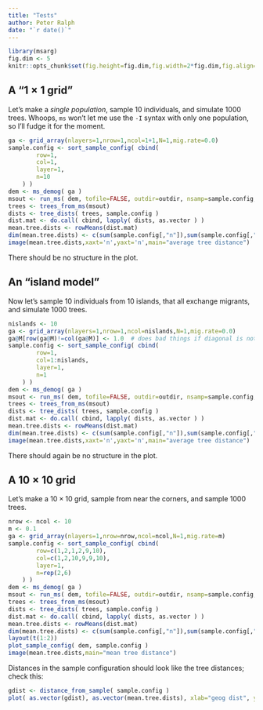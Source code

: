 ```yaml
---
title: "Tests"
author: Peter Ralph
date: "`r date()`"
---
```



```r
library(msarg)
fig.dim <- 5
knitr::opts_chunk$set(fig.height=fig.dim,fig.width=2*fig.dim,fig.align='center')
```

A "$1 \times 1$ grid"
--------------

Let's make a *single population*,
sample 10 individuals,
and simulate 1000 trees.
Whoops, `ms` won't let me use the `-I` syntax with only one population, so I'll fudge it for the moment.
```r
ga <- grid_array(nlayers=1,nrow=1,ncol=1+1,N=1,mig.rate=0.0)
sample.config <- sort_sample_config( cbind(
        row=1,
        col=1,
        layer=1,
        n=10
    ) )
dem <- ms_demog( ga )
msout <- run_ms( dem, tofile=FALSE, outdir=outdir, nsamp=sample.config, trees=TRUE, nreps=1000 )
trees <- trees_from_ms(msout)
dists <- tree_dists( trees, sample.config )
dist.mat <- do.call( cbind, lapply( dists, as.vector ) )
mean.tree.dists <- rowMeans(dist.mat)
dim(mean.tree.dists) <- c(sum(sample.config[,"n"]),sum(sample.config[,"n"]))
image(mean.tree.dists,xaxt='n',yaxt='n',main="average tree distance")
```

There should be no structure in the plot.


An "island model"
-----------------

Now let's sample 10 individuals
from 10 islands, that all exchange migrants,
and simulate 1000 trees.
```r
nislands <- 10
ga <- grid_array(nlayers=1,nrow=1,ncol=nislands,N=1,mig.rate=0.0)
ga@M[row(ga@M)!=col(ga@M)] <- 1.0  # does bad things if diagonal is not zero??
sample.config <- sort_sample_config( cbind(
        row=1,
        col=1:nislands,
        layer=1,
        n=1
    ) )
dem <- ms_demog( ga )
msout <- run_ms( dem, tofile=FALSE, outdir=outdir, nsamp=sample.config, trees=TRUE, nreps=1000 )
trees <- trees_from_ms(msout)
dists <- tree_dists( trees, sample.config )
dist.mat <- do.call( cbind, lapply( dists, as.vector ) )
mean.tree.dists <- rowMeans(dist.mat)
dim(mean.tree.dists) <- c(sum(sample.config[,"n"]),sum(sample.config[,"n"]))
image(mean.tree.dists,xaxt='n',yaxt='n',main="average tree distance")
```

There should again be no structure in the plot.

A $10 \times 10$ grid
--------------

Let's make a $10 \times 10$ grid,
sample from near the corners,
and sample 1000 trees.
```r
nrow <- ncol <- 10
m <- 0.1
ga <- grid_array(nlayers=1,nrow=nrow,ncol=ncol,N=1,mig.rate=m)
sample.config <- sort_sample_config( cbind(
        row=c(1,2,1,2,9,10),
        col=c(1,2,10,9,9,10),
        layer=1,
        n=rep(2,6)
    ) )
dem <- ms_demog( ga )
msout <- run_ms( dem, tofile=FALSE, outdir=outdir, nsamp=sample.config, trees=TRUE, nreps=1000 )
trees <- trees_from_ms(msout)
dists <- tree_dists( trees, sample.config )
dist.mat <- do.call( cbind, lapply( dists, as.vector ) )
mean.tree.dists <- rowMeans(dist.mat)
dim(mean.tree.dists) <- c(sum(sample.config[,"n"]),sum(sample.config[,"n"]))
layout(t(1:2))
plot_sample_config( dem, sample.config )
image(mean.tree.dists,main="mean tree distance")
```

Distances in the sample configuration should look like the tree distances; check this:
```r
gdist <- distance_from_sample( sample.config )
plot( as.vector(gdist), as.vector(mean.tree.dists), xlab="geog dist", ylab="tree dist" )
```

